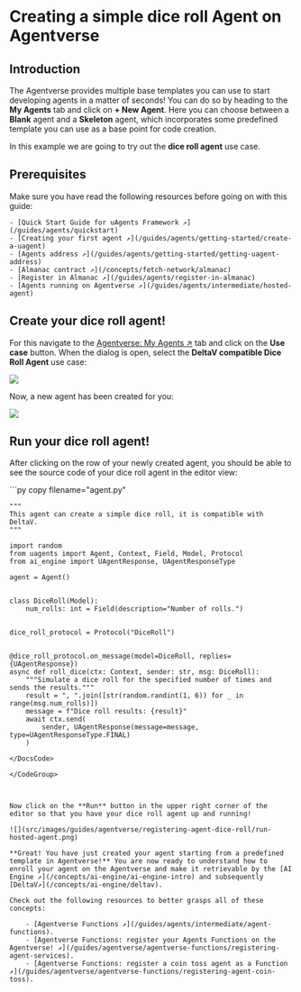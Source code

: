 
# Creating a simple dice roll Agent on Agentverse

## Introduction

The Agentverse provides multiple base templates you can use to start developing agents in a matter of seconds! You can do so by heading to the **My Agents** tab and click on **+ New Agent**. Here you can choose between a **Blank** agent and a **Skeleton** agent, which incorporates some predefined template you can use as a base point for code creation.

In this example we are going to try out the **dice roll agent** use case.

## Prerequisites

Make sure you have read the following resources before going on with this guide:

    - [Quick Start Guide for uAgents Framework ↗️](/guides/agents/quickstart)
    - [Creating your first agent ↗️](/guides/agents/getting-started/create-a-uagent)
    - [Agents address ↗️](/guides/agents/getting-started/getting-uagent-address)
    - [Almanac contract ↗️](/concepts/fetch-network/almanac)
    - [Register in Almanac ↗️](/guides/agents/register-in-almanac)
    - [Agents running on Agentverse ↗️](/guides/agents/intermediate/hosted-agent)

## Create your dice roll agent!

For this navigate to the [Agentverse: My Agents ↗️](https://agentverse.ai/agents) tab and click on the **Use case** button. When the dialog is open, select the **DeltaV compatible Dice Roll Agent** use case:

![](src/images/guides/agentverse/registering-agent-dice-roll/use-case-dialog.png)

Now, a new agent has been created for you:

![](src/images/guides/agentverse/registering-agent-dice-roll/hosted-agent-in-list.png)

## Run your dice roll agent!

After clicking on the row of your newly created agent, you should be able to see the source code of your dice roll agent in the editor view:

<GithubCodeSegment digest="a2a880aa9fdfd6f50075009d88eb0362">
    <CodeSegment
        path="https://github.com/fetchai/uAgent-Examples/blob/main/5-documentation/guides/agentverse/creating-agentverse-agents/simple-dice-roll-agent/agent.py"
        lineStart={1}
        lineEnd={27}
        hosted={true}
    />
</GithubCodeSegment>
<CodeGroup dynamic hasCopy isLocalHostedFile digest='a2a880aa9fdfd6f50075009d88eb0362'>

<DocsCode local={true}>
	```py copy filename="agent.py"

	"""
	This agent can create a simple dice roll, it is compatible with DeltaV.
	"""
	
	import random
	from uagents import Agent, Context, Field, Model, Protocol
	from ai_engine import UAgentResponse, UAgentResponseType
	
	agent = Agent()
	
	
	class DiceRoll(Model):
	    num_rolls: int = Field(description="Number of rolls.")
	
	
	dice_roll_protocol = Protocol("DiceRoll")
	
	
	@dice_roll_protocol.on_message(model=DiceRoll, replies={UAgentResponse})
	async def roll_dice(ctx: Context, sender: str, msg: DiceRoll):
	    """Simulate a dice roll for the specified number of times and sends the results."""
	    result = ", ".join([str(random.randint(1, 6)) for _ in range(msg.num_rolls)])
	    message = f"Dice roll results: {result}"
	    await ctx.send(
	        sender, UAgentResponse(message=message, type=UAgentResponseType.FINAL)
	    )
	

```
</DocsCode>

</CodeGroup>



Now click on the **Run** button in the upper right corner of the editor so that you have your dice roll agent up and running!

![](src/images/guides/agentverse/registering-agent-dice-roll/run-hosted-agent.png)

**Great! You have just created your agent starting from a predefined template in Agentverse!** You are now ready to understand how to enroll your agent on the Agentverse and make it retrievable by the [AI Engine ↗️](/concepts/ai-engine/ai-engine-intro) and subsequently [DeltaV↗️](/concepts/ai-engine/deltav).

Check out the following resources to better grasps all of these concepts:

    - [Agentverse Functions ↗️](/guides/agents/intermediate/agent-functions).
    - [Agentverse Functions: register your Agents Functions on the Agentverse! ↗️](/guides/agentverse/agentverse-functions/registering-agent-services).
    - [Agentverse Functions: register a coin toss agent as a Function ↗️](/guides/agentverse/agentverse-functions/registering-agent-coin-toss).
